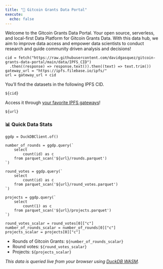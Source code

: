 ```yaml
---
title: "🌲 Gitcoin Grants Data Portal"
execute:
  echo: false
---
```


Welcome to the Gitcoin Grants Data Portal. Your open source, serverless, and local-first Data Platform for Gitcoin Grants Data. With this data hub, we aim to improve data access and empower data scientists to conduct research and guide community driven analysis and decisions!

```ojs
cid = fetch("https://raw.githubusercontent.com/davidgasquez/gitcoin-grants-data-portal/main/data/IPFS_CID")
  .then((response) => response.text()).then((text) => text.trim())
gateway_url = "https://ipfs.filebase.io/ipfs/"
url = gateway_url + cid
```

You'll find the datasets in the following IPFS CID.

<code>${cid}</code>

Access it through [your favorite IPFS gateways](https://ipfs.github.io/public-gateway-checker/)!

<code>${url}</code>

### 📊 Quick Data Stats

```ojs
ggdp = DuckDBClient.of()

number_of_rounds = ggdp.query(`
    select
        count(id) as c
    from parquet_scan('${url}/rounds.parquet')
`)

round_votes = ggdp.query(`
    select
        count(id) as c
    from parquet_scan('${url}/round_votes.parquet')
`)

projects = ggdp.query(`
    select
        count(1) as c
    from parquet_scan('${url}/projects.parquet')
`)

round_votes_scalar = round_votes[0]["c"]
number_of_rounds_scalar = number_of_rounds[0]["c"]
projects_scalar = projects[0]["c"]
```

- Rounds of Gitcoin Grants: <code>${number_of_rounds_scalar}</code>
- Round votes: <code>${round_votes_scalar}</code>
- Projects: <code>${projects_scalar}</code>

_This data is queried live from your browser using [DuckDB WASM](https://duckdb.org/docs/api/wasm/overview.html)._

